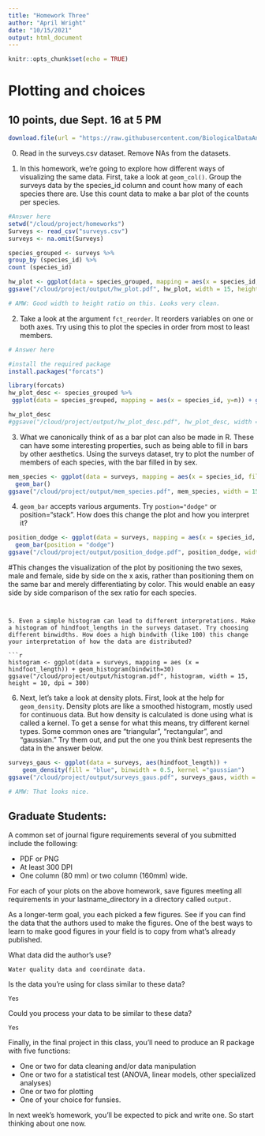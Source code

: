 ```yaml
---
title: "Homework Three"
author: "April Wright"
date: "10/15/2021"
output: html_document
---
```


```r
knitr::opts_chunk$set(echo = TRUE)
```

# Plotting and choices

## 10 points, due Sept. 16 at 5 PM

```r
download.file(url = "https://raw.githubusercontent.com/BiologicalDataAnalysis2019/2022/main/vignettes/homework_3.Rmd", destfile = "/cloud/project/homeworks/homework_3.Rmd")
```

0. Read in the surveys.csv dataset. Remove NAs from the datasets.

1. In this homework, we're going to explore how different ways of visualizing the same data. First, take a look at `geom_col()`. Group the surveys data by the species_id column and count how many of each species there are. Use this count data to make a bar plot of the counts per species. 

```r
#Answer here
setwd("/cloud/project/homeworks")
Surveys <- read_csv("surveys.csv")
surveys <- na.omit(Surveys)

```

```r
species_grouped <- surveys %>% 
group_by (species_id) %>% 
count (species_id)
```

```r
hw_plot <- ggplot(data = species_grouped, mapping = aes(x = species_id, y = n)) + geom_col()
ggsave("/cloud/project/output/hw_plot.pdf", hw_plot, width = 15, height = 10, dpi = 300)

# AMW: Good width to height ratio on this. Looks very clean.
```
2. Take a look at the argument `fct_reorder`. It reorders variables on one or both axes. Try using this to plot the species in order from most to least members.

```r
# Answer here

#install the required package
install.packages("forcats")
```

```r
library(forcats)
hw_plot_desc <- species_grouped %>%
 ggplot(data = species_grouped, mapping = aes(x = species_id, y=n)) + geom_col(aes(fct_reorder(species_id, n, .desc =TRUE))) 

hw_plot_desc
#ggsave("/cloud/project/output/hw_plot_desc.pdf", hw_plot_desc, width = 15, height = 10, dpi = 300)

```


3. What we canonically think of as a bar plot can also be made in R. These can have some interesting properties, such as being able to fill in bars by other aesthetics. Using the surveys dataset, try to plot the number of members of each species, with the bar filled in by sex.

```r
mem_species <- ggplot(data = surveys, mapping = aes(x = species_id, fill=sex)) +
  geom_bar()
ggsave("/cloud/project/output/mem_species.pdf", mem_species, width = 15, height = 10, dpi = 300)

```


4. `geom_bar` accepts various arguments. Try `postion="dodge"` or position="stack". How does this change the plot and how you interpret it? 


```r
position_dodge <- ggplot(data = surveys, mapping = aes(x = species_id, fill=sex)) +
  geom_bar(position = "dodge")
ggsave("/cloud/project/output/position_dodge.pdf", position_dodge, width = 15, height = 10, dpi = 300)

```
#This changes the visualization of the plot by positioning the two sexes, male and female, side by side on the x axis, rather than positioning them on the same bar and merely differentiating by color.  This would enable an easy side by side comparison of the sex ratio for each species.
```


5. Even a simple histogram can lead to different interpretations. Make a histogram of hindfoot_lengths in the surveys dataset. Try choosing different binwidths. How does a high bindwith (like 100) this change your interpretation of how the data are distributed? 

```r
histogram <- ggplot(data = surveys, mapping = aes (x = hindfoot_length)) + geom_histogram(bindwith=30)
ggsave("/cloud/project/output/histogram.pdf", histogram, width = 15, height = 10, dpi = 300)
``` 


6. Next, let's take a look at density plots. First, look at the help for `geom_density`. Density plots are like a smoothed histogram, mostly used for continuous data. But how density is calculated is done using what is called a kernel. To get a sense for what this means, try different kernel types. Some common ones are "triangular", "rectangular", and "gaussian." Try them out, and put the one you think best represents the data in the answer below.


```r
surveys_gaus <- ggplot(data = surveys, aes(hindfoot_length)) +
    geom_density(fill = "blue", binwidth = 0.5, kernel ="gaussian")
ggsave("/cloud/project/output/surveys_gaus.pdf", surveys_gaus, width = 15, height = 10, dpi = 300)

# AMW: That looks nice.
```

## Graduate Students:

A common set of journal figure requirements several of you submitted include the following: 

+ PDF or PNG
+ At least 300 DPI
+ One column (80 mm) or two column (160mm) wide.

For each of your plots on the above homework, save figures meeting all requirements in your lastname_directory in a directory called `output.`

As a longer-term goal, you each picked a few figures. See if you can find the data that the authors used to make the figures. One of the best ways to learn to make good figures in your field is to copy from what's already published. 

What data did the author's use? 

```
Water quality data and coordinate data.
```

Is the data you're using for class similar to these data? 


```
Yes
```

Could you process your data to be similar to these data?

```
Yes
```

Finally, in the final project in this class, you'll need to produce an R package with five functions: 
 
+ One or two for data cleaning and/or data manipulation
+ One or two for a statistical test (ANOVA, linear models, other specialized analyses)
+ One or two for plotting
+ One of your choice for funsies.

In next week's homework, you'll be expected to pick and write one. So start thinking about one now.
